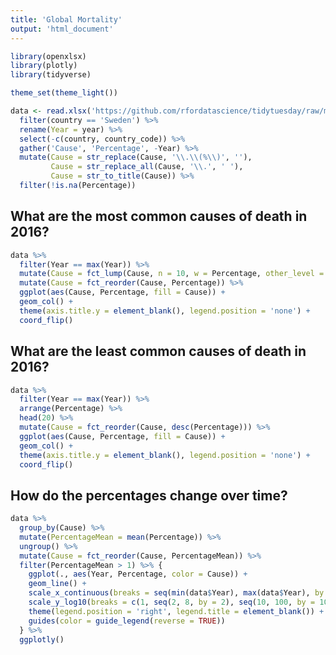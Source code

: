 ```yaml
---
title: 'Global Mortality'
output: 'html_document'
---
```


```r
library(openxlsx)
library(plotly)
library(tidyverse)

theme_set(theme_light())
```

```r
data <- read.xlsx('https://github.com/rfordatascience/tidytuesday/raw/master/data/2018-04-16/global_mortality.xlsx') %>%
  filter(country == 'Sweden') %>%
  rename(Year = year) %>%
  select(-c(country, country_code)) %>%
  gather('Cause', 'Percentage', -Year) %>%
  mutate(Cause = str_replace(Cause, '\\.\\(%\\)', ''),
         Cause = str_replace_all(Cause, '\\.', ' '),
         Cause = str_to_title(Cause)) %>%
  filter(!is.na(Percentage))
```

## What are the most common causes of death in 2016?

```r
data %>%
  filter(Year == max(Year)) %>%
  mutate(Cause = fct_lump(Cause, n = 10, w = Percentage, other_level = 'Other')) %>%
  mutate(Cause = fct_reorder(Cause, Percentage)) %>%
  ggplot(aes(Cause, Percentage, fill = Cause)) +
  geom_col() +
  theme(axis.title.y = element_blank(), legend.position = 'none') +
  coord_flip()
```

## What are the least common causes of death in 2016?

```r
data %>%
  filter(Year == max(Year)) %>%
  arrange(Percentage) %>%
  head(20) %>%
  mutate(Cause = fct_reorder(Cause, desc(Percentage))) %>%
  ggplot(aes(Cause, Percentage, fill = Cause)) +
  geom_col() +
  theme(axis.title.y = element_blank(), legend.position = 'none') +
  coord_flip()
```

## How do the percentages change over time?

```r
data %>%
  group_by(Cause) %>%
  mutate(PercentageMean = mean(Percentage)) %>%
  ungroup() %>%
  mutate(Cause = fct_reorder(Cause, PercentageMean)) %>%
  filter(PercentageMean > 1) %>% {
    ggplot(., aes(Year, Percentage, color = Cause)) +
    geom_line() +
    scale_x_continuous(breaks = seq(min(data$Year), max(data$Year), by = 4)) +
    scale_y_log10(breaks = c(1, seq(2, 8, by = 2), seq(10, 100, by = 10))) +
    theme(legend.position = 'right', legend.title = element_blank()) +
    guides(color = guide_legend(reverse = TRUE))
  } %>%
  ggplotly()
```

